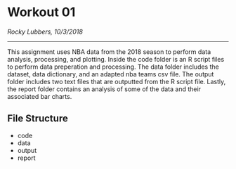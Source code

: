 # Workout 01  
*Rocky Lubbers, 10/3/2018*

-----

This assignment uses NBA data from the 2018 season to perform data analysis, processing, and plotting. Inside the code folder is an R script files to perform data preperation and processing. The data folder includes the dataset, data dictionary, and an adapted nba teams csv file. The output folder includes two text files that are outputted from the R script file. Lastly, the report folder contains an analysis of some of the data and their associated bar charts.


## File Structure

- code
- data
- output
- report


